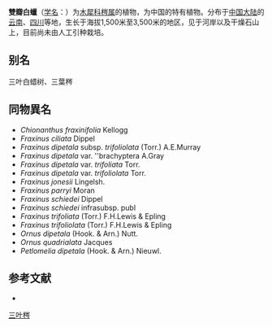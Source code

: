 {{Speciesbox
| name = 雙瓣白蠟
| status = 
| status_system = 
| image = Fraxinus dipetala 2.jpg
| genus = Fraxinus
| species = dipetala
| authority = W. W. Smith
| synonyms = 
}}

'''雙瓣白蠟'''（[[学名|学名]]：{{lang|la|''Fraxinus dipetala''}}）为[[木犀科|木犀科]][[梣属|梣属]]的植物，为中国的特有植物。分布于[[中国大陆|中国大陆]]的[[云南|云南]]、[[四川|四川]]等地，生长于海拔1,500米至3,500米的地区，见于河岸以及干燥石山上，目前尚未由人工引种栽培。

== 别名 ==
三叶白蜡树、三葉梣

==同物異名==
*''Chionanthus fraxinifolia'' Kellogg
*''Fraxinus ciliata'' Dippel
*''Fraxinus dipetala'' subsp. ''trifoliolata'' (Torr.) A.E.Murray
*''Fraxinus dipetala'' var. ''brachyptera A.Gray
*''Fraxinus dipetala'' var. ''trifoliata'' Torr.
*''Fraxinus dipetala'' var. ''trifoliolata'' Torr.
*''Fraxinus jonesii'' Lingelsh.
*''Fraxinus parryi'' Moran
*''Fraxinus schiedei'' Dippel
*''Fraxinus schiedei'' infrasubsp. publ
*''Fraxinus trifoliata'' (Torr.) F.H.Lewis & Epling
*''Fraxinus trifoliolata'' (Torr.) F.H.Lewis & Epling
*''Ornus dipetala'' (Hook. & Arn.) Nutt.
*''Ornus quadrialata'' Jacques
*''Petlomelia dipetala'' (Hook. & Arn.) Nieuwl.

== 参考文献 ==
<div class="references-small">
* {{cite web| url =http://www.bioinfo.cn/db05/KmzwSpecies.php?action=view&id=13773| title =三叶梣| work =《中国高等植物数据库全库》| publisher =中国科学院微生物研究所| author =昆明植物研究所| accessdate =2009-02-19| deadurl =yes| archiveurl =https://web.archive.org/web/20160305071611/http://www.bioinfo.cn/db05/KmzwSpecies.php?action=view&id=13773| archivedate =2016-03-05}}
</div>
{{Taxonbar|from=Q4117742}}

[[Category:梣属|三叶梣]]


{{植物小作品}}